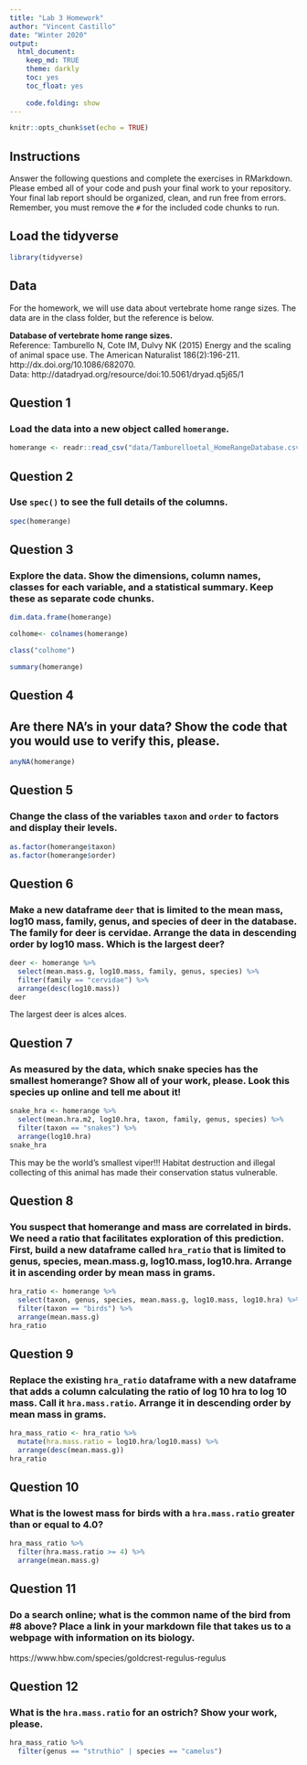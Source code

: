 ```yaml
---
title: "Lab 3 Homework"
author: "Vincent Castillo"
date: "Winter 2020"
output:
  html_document:
    keep_md: TRUE
    theme: darkly
    toc: yes
    toc_float: yes
    
    code.folding: show
---
```


```r
knitr::opts_chunk$set(echo = TRUE)
```

## Instructions
Answer the following questions and complete the exercises in RMarkdown. Please embed all of your code and push your final work to your repository. Your final lab report should be organized, clean, and run free from errors. Remember, you must remove the `#` for the included code chunks to run.  

## Load the tidyverse
```r
library(tidyverse)
```

## Data
For the homework, we will use data about vertebrate home range sizes. The data are in the class folder, but the reference is below.  

**Database of vertebrate home range sizes.**  
Reference: Tamburello N, Cote IM, Dulvy NK (2015) Energy and the scaling of animal space use. The American Naturalist 186(2):196-211. http://dx.doi.org/10.1086/682070.  
Data: http://datadryad.org/resource/doi:10.5061/dryad.q5j65/1  

## Question 1
### Load the data into a new object called `homerange`.  

```r
homerange <- readr::read_csv("data/Tamburelloetal_HomeRangeDatabase.csv")
```

## Question 2
### Use `spec()` to see the full details of the columns.  

```r
spec(homerange)
```

## Question 3
### Explore the data. Show the dimensions, column names, classes for each variable, and a statistical summary. Keep these as separate code chunks.  

```r
dim.data.frame(homerange)
```

```r
colhome<- colnames(homerange)
```

```r
class("colhome")
```

```r
summary(homerange)
```

## Question 4
## Are there NA's in your data? Show the code that you would use to verify this, please. 

```r
anyNA(homerange)
```

## Question 5
### Change the class of the variables `taxon` and `order` to factors and display their levels.  

```r
as.factor(homerange$taxon)
as.factor(homerange$order)
```

## Question 6
### Make a new dataframe `deer` that is limited to the mean mass, log10 mass, family, genus, and species of deer in the database. The family for deer is cervidae. Arrange the data in descending order by log10 mass. Which is the largest deer?  

```r
deer <- homerange %>%
  select(mean.mass.g, log10.mass, family, genus, species) %>%
  filter(family == "cervidae") %>%
  arrange(desc(log10.mass))
deer
```

The largest deer is alces alces.

## Question 7
### As measured by the data, which snake species has the smallest homerange? Show all of your work, please. Look this species up online and tell me about it!  

```r
snake_hra <- homerange %>%
  select(mean.hra.m2, log10.hra, taxon, family, genus, species) %>%
  filter(taxon == "snakes") %>%
  arrange(log10.hra)
snake_hra
```
This may be the world's smallest viper!!! Habitat destruction and illegal collecting of this animal has made their conservation status vulnerable.

## Question 8
### You suspect that homerange and mass are correlated in birds. We need a ratio that facilitates exploration of this prediction. First, build a new dataframe called `hra_ratio` that is limited to genus, species, mean.mass.g, log10.mass, log10.hra. Arrange it in ascending order by mean mass in grams.  

```r
hra_ratio <- homerange %>%
  select(taxon, genus, species, mean.mass.g, log10.mass, log10.hra) %>%
  filter(taxon == "birds") %>%
  arrange(mean.mass.g)
hra_ratio
```

## Question 9
### Replace the existing `hra_ratio` dataframe with a new dataframe that adds a column calculating the ratio of log 10 hra to log 10 mass. Call it `hra.mass.ratio`. Arrange it in descending order by mean mass in grams.  

```r
hra_mass_ratio <- hra_ratio %>%
  mutate(hra.mass.ratio = log10.hra/log10.mass) %>%
  arrange(desc(mean.mass.g))
hra_ratio
```

## Question 10
### What is the lowest mass for birds with a `hra.mass.ratio` greater than or equal to 4.0?

```r
hra_mass_ratio %>%
  filter(hra.mass.ratio >= 4) %>%
  arrange(mean.mass.g)
```

## Question 11
### Do a search online; what is the common name of the bird from #8 above? Place a link in your markdown file that takes us to a webpage with information on its biology.  

https://www.hbw.com/species/goldcrest-regulus-regulus

## Question 12
### What is the `hra.mass.ratio` for an ostrich? Show your work, please.  

```r
hra_mass_ratio %>%
  filter(genus == "struthio" | species == "camelus")
```